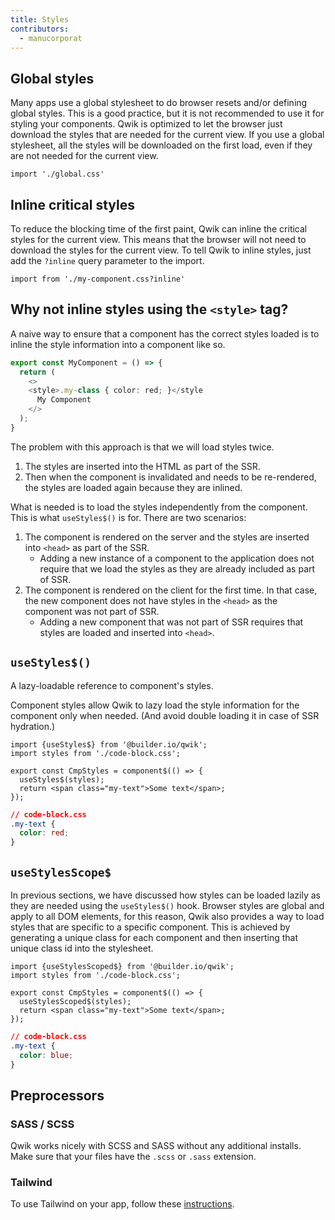```yaml
---
title: Styles
contributors:
  - manucorporat
---
```


## Global styles
Many apps use a global stylesheet to do browser resets and/or defining global styles. This is a good practice, but it is not recommended to use it for styling your components. Qwik is optimized to let the browser just download the styles that are needed for the current view. If you use a global stylesheet, all the styles will be downloaded on the first load, even if they are not needed for the current view.

```tsx
import './global.css'
```

## Inline critical styles
To reduce the blocking time of the first paint, Qwik can inline the critical styles for the current view. This means that the browser will not need to download the styles for the current view. To tell Qwik to inline styles, just add the `?inline` query parameter to the import.

```tsx
import from './my-component.css?inline'
```

## Why not inline styles using the `<style>` tag?

A naive way to ensure that a component has the correct styles loaded is to inline the style information into a component like so.

```typescript
export const MyComponent = () => {
  return (
    <>
    <style>.my-class { color: red; }</style
      My Component
    </>
  );
}
```

The problem with this approach is that we will load styles twice.

1. The styles are inserted into the HTML as part of the SSR.
2. Then when the component is invalidated and needs to be re-rendered, the styles are loaded again because they are inlined.

What is needed is to load the styles independently from the component. This is what `useStyles$()` is for. There are two scenarios:

1. The component is rendered on the server and the styles are inserted into `<head>` as part of the SSR.
   - Adding a new instance of a component to the application does not require that we load the styles as they are already included as part of SSR.
2. The component is rendered on the client for the first time. In that case, the new component does not have styles in the `<head>` as the component was not part of SSR.
   - Adding a new component that was not part of SSR requires that styles are loaded and inserted into `<head>`.


## `useStyles$()`
A lazy-loadable reference to component's styles.

Component styles allow Qwik to lazy load the style information for the component only when needed. (And avoid double loading it in case of SSR hydration.)

```tsx
import {useStyles$} from '@builder.io/qwik';
import styles from './code-block.css';

export const CmpStyles = component$(() => {
  useStyles$(styles);
  return <span class="my-text">Some text</span>;
});
```

```css
// code-block.css
.my-text {
  color: red;
}
```

## `useStylesScope$`
In previous sections, we have discussed how styles can be loaded lazily as they are needed using the `useStyles$()` hook.
Browser styles are global and apply to all DOM elements, for this reason, Qwik also provides a way to load styles that are specific to a specific component. 
This is achieved by generating a unique class for each component and then inserting that unique class id into the stylesheet.

```tsx
import {useStylesScoped$} from '@builder.io/qwik';
import styles from './code-block.css';

export const CmpStyles = component$(() => {
  useStylesScoped$(styles);
  return <span class="my-text">Some text</span>;
});
```

```css
// code-block.css
.my-text {
  color: blue;
}
```

## Preprocessors
### SASS / SCSS
Qwik works nicely with SCSS and SASS without any additional installs. Make sure that your files have the `.scss` or `.sass` extension.

### Tailwind
To use Tailwind on your app, follow these [instructions](../../../qwikcity/integrations/tailwind).